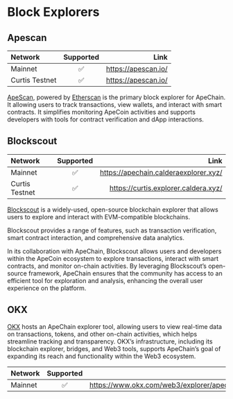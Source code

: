 # Block Explorers



## Apescan

| Network       | Supported |   Link |
| :------------ | :---------: | ----------: |
| Mainnet    |    ✅   |    https://apescan.io/ |
| Curtis Testnet    |   ✅  |   https://apescan.io/ |


[ApeScan](https://apescan.io/), powered by [Etherscan](https://etherscan.io/) is the primary block explorer for ApeChain. It allowing users to track transactions, view wallets, and interact with smart contracts. It simplifies monitoring ApeCoin activities and supports developers with tools for contract verification and dApp interaction​s.


## Blockscout

| Network       | Supported |   Link |
| :------------ | :---------: | ----------: |
| Mainnet    |     ✅     |    https://apechain.calderaexplorer.xyz/ |
| Curtis Testnet    |   ✅   | https://curtis.explorer.caldera.xyz/|



[Blockscout](https://www.blockscout.com/) is a widely-used, open-source blockchain explorer that allows users to explore and interact with EVM-compatible blockchains. 

Blockscout provides a range of features, such as transaction verification, smart contract interaction, and comprehensive data analytics. 

In its collaboration with ApeChain, Blockscout allows users and developers within the ApeCoin ecosystem to explore transactions, interact with smart contracts, and monitor on-chain activities. By leveraging Blockscout’s open-source framework, ApeChain ensures that the community has access to an efficient tool for exploration and analysis, enhancing the overall user experience on the platform.


## OKX

[OKX](https://www.okx.com/) hosts an ApeChain explorer tool, allowing users to view real-time data on transactions, tokens, and other on-chain activities, which helps streamline tracking and transparency. OKX’s infrastructure, including its blockchain explorer, bridges, and Web3 tools, supports ApeChain’s goal of expanding its reach and functionality within the Web3 ecosystem​.

| Network       | Supported |   Link |
| :------------ | :---------: | ----------: |
| Mainnet    |     ✅     |    https://www.okx.com/web3/explorer/apechain |